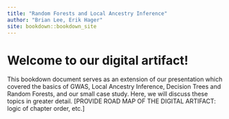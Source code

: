 ```yaml
--- 
title: "Random Forests and Local Ancestry Inference"
author: "Brian Lee, Erik Hager"
site: bookdown::bookdown_site
---
```


# Welcome to our digital artifact!

This bookdown document serves as an extension of our presentation which covered the basics of GWAS, Local Ancestry Inference, Decision Trees and Random Forests, and our small case study. Here, we will discuss these topics in greater detail.
[PROVIDE ROAD MAP OF THE DIGITAL ARTIFACT: logic of chapter order, etc.]


